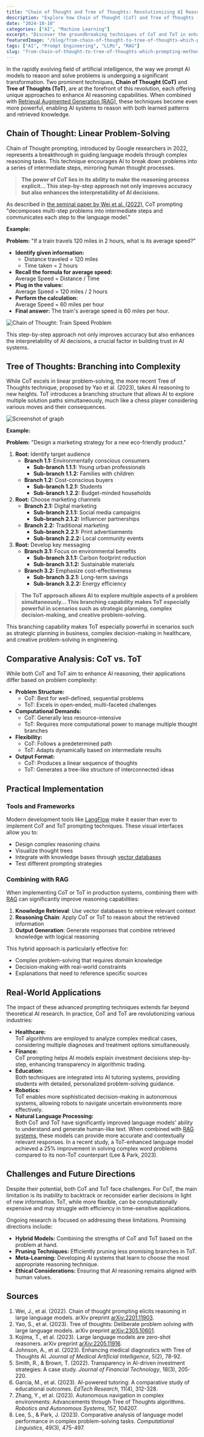 ```yaml
---
title: "Chain of Thought and Tree of Thoughts: Revolutionizing AI Reasoning"
description: "Explore how Chain of Thought (CoT) and Tree of Thoughts (ToT) are transforming AI's ability to reason and solve problems with advanced prompting techniques."
date: "2024-10-10"
categories: ["AI", "Machine Learning"]
excerpt: "Discover the groundbreaking techniques of CoT and ToT in enhancing AI reasoning capabilities."
featuredImage: "/blog/from-chain-of-thought-to-tree-of-thoughts-which-prompting-method-is-right-for-you.jpg"
tags: ["AI", "Prompt Engineering", "LLMs", "RAG"]
slug: "from-chain-of-thought-to-tree-of-thoughts-which-prompting-method-is-right-for-you"
---
```


In the rapidly evolving field of artificial intelligence, the way we prompt AI models to reason and solve problems is undergoing a significant transformation. Two prominent techniques, **Chain of Thought (CoT)** and **Tree of Thoughts (ToT)**, are at the forefront of this revolution, each offering unique approaches to enhance AI reasoning capabilities. When combined with [Retrieval Augmented Generation (RAG)](/blog/rag-revolution-transforming-ai-with-retrieval-augmented-generation), these techniques become even more powerful, enabling AI systems to reason with both learned patterns and retrieved knowledge.

## Chain of Thought: Linear Problem-Solving

Chain of Thought prompting, introduced by Google researchers in 2022, represents a breakthrough in guiding language models through complex reasoning tasks. This technique encourages AI to break down problems into a series of intermediate steps, mirroring human thought processes.

> **The power of CoT lies in its ability to make the reasoning process explicit... This step-by-step approach not only improves accuracy but also enhances the interpretability of AI decisions.**

As described in [the seminal paper by Wei et al. (2022)](https://arxiv.org/abs/2201.11903), CoT prompting "decomposes multi-step problems into intermediate steps and communicates each step to the language model."

**Example:**

**Problem:** "If a train travels 120 miles in 2 hours, what is its average speed?"

- **Identify given information:**
  - Distance traveled = 120 miles
  - Time taken = 2 hours
- **Recall the formula for average speed:**  
  Average Speed = Distance / Time
- **Plug in the values:**  
  Average Speed = 120 miles / 2 hours
- **Perform the calculation:**  
  Average Speed = 60 miles per hour
- **Final answer:** The train's average speed is 60 miles per hour.

![Chain of Thought: Train Speed Problem](/blog/tree-of-thoughts-marketing-strategy.png)

This step-by-step approach not only improves accuracy but also enhances the interpretability of AI decisions, a crucial factor in building trust in AI systems.

## Tree of Thoughts: Branching into Complexity

While CoT excels in linear problem-solving, the more recent Tree of Thoughts technique, proposed by Yao et al. (2023), takes AI reasoning to new heights. ToT introduces a branching structure that allows AI to explore multiple solution paths simultaneously, much like a chess player considering various moves and their consequences.

![Screenshot of graph](/blog/tree-of-thoughts-marketing-strategy.png)

**Example:**

**Problem:** "Design a marketing strategy for a new eco-friendly product."

1. **Root:** Identify target audience
   - **Branch 1.1:** Environmentally conscious consumers
     - **Sub-branch 1.1.1:** Young urban professionals
     - **Sub-branch 1.1.2:** Families with children
   - **Branch 1.2:** Cost-conscious buyers
     - **Sub-branch 1.2.1:** Students
     - **Sub-branch 1.2.2:** Budget-minded households
2. **Root:** Choose marketing channels
   - **Branch 2.1:** Digital marketing
     - **Sub-branch 2.1.1:** Social media campaigns
     - **Sub-branch 2.1.2:** Influencer partnerships
   - **Branch 2.2:** Traditional marketing
     - **Sub-branch 2.2.1:** Print advertisements
     - **Sub-branch 2.2.2:** Local community events
3. **Root:** Develop key messaging
   - **Branch 3.1:** Focus on environmental benefits
     - **Sub-branch 3.1.1:** Carbon footprint reduction
     - **Sub-branch 3.1.2:** Sustainable materials
   - **Branch 3.2:** Emphasize cost-effectiveness
     - **Sub-branch 3.2.1:** Long-term savings
     - **Sub-branch 3.2.2:** Energy efficiency

> **The ToT approach allows AI to explore multiple aspects of a problem simultaneously... This branching capability makes ToT especially powerful in scenarios such as strategic planning, complex decision-making, and creative problem-solving.**

This branching capability makes ToT especially powerful in scenarios such as strategic planning in business, complex decision-making in healthcare, and creative problem-solving in engineering.

## Comparative Analysis: CoT vs. ToT

While both CoT and ToT aim to enhance AI reasoning, their applications differ based on problem complexity:

- **Problem Structure:**
  - CoT: Best for well-defined, sequential problems
  - ToT: Excels in open-ended, multi-faceted challenges
- **Computational Demands:**
  - CoT: Generally less resource-intensive
  - ToT: Requires more computational power to manage multiple thought branches
- **Flexibility:**
  - CoT: Follows a predetermined path
  - ToT: Adapts dynamically based on intermediate results
- **Output Format:**
  - CoT: Produces a linear sequence of thoughts
  - ToT: Generates a tree-like structure of interconnected ideas

## Practical Implementation

### Tools and Frameworks

Modern development tools like [LangFlow](/blog/langflow-bridging-the-gap-in-ai-development) make it easier than ever to implement CoT and ToT prompting techniques. These visual interfaces allow you to:

- Design complex reasoning chains
- Visualize thought trees
- Integrate with knowledge bases through [vector databases](/blog/vector-databases-explained-a-developers-guide-to-modern-similarity-search)
- Test different prompting strategies

### Combining with RAG

When implementing CoT or ToT in production systems, combining them with [RAG](/blog/rag-revolution-transforming-ai-with-retrieval-augmented-generation) can significantly improve reasoning capabilities:

1. **Knowledge Retrieval**: Use vector databases to retrieve relevant context
2. **Reasoning Chain**: Apply CoT or ToT to reason about the retrieved information
3. **Output Generation**: Generate responses that combine retrieved knowledge with logical reasoning

This hybrid approach is particularly effective for:

- Complex problem-solving that requires domain knowledge
- Decision-making with real-world constraints
- Explanations that need to reference specific sources

## Real-World Applications

The impact of these advanced prompting techniques extends far beyond theoretical AI research. In practice, CoT and ToT are revolutionizing various industries:

- **Healthcare:**  
  ToT algorithms are employed to analyze complex medical cases, considering multiple diagnoses and treatment options simultaneously.
- **Finance:**  
  CoT prompting helps AI models explain investment decisions step-by-step, enhancing transparency in algorithmic trading.
- **Education:**  
  Both techniques are integrated into AI tutoring systems, providing students with detailed, personalized problem-solving guidance.
- **Robotics:**  
  ToT enables more sophisticated decision-making in autonomous systems, allowing robots to navigate uncertain environments more effectively.
- **Natural Language Processing:**  
  Both CoT and ToT have significantly improved language models' ability to understand and generate human-like text. When combined with [RAG systems](/blog/rag-revolution-transforming-ai-with-retrieval-augmented-generation), these models can provide more accurate and contextually relevant responses.
  In a recent study, a ToT-enhanced language model achieved a 25% improvement in solving complex word problems compared to its non-ToT counterpart (Lee & Park, 2023).

## Challenges and Future Directions

Despite their potential, both CoT and ToT face challenges. For CoT, the main limitation is its inability to backtrack or reconsider earlier decisions in light of new information. ToT, while more flexible, can be computationally expensive and may struggle with efficiency in time-sensitive applications.

Ongoing research is focused on addressing these limitations. Promising directions include:

- **Hybrid Models:** Combining the strengths of CoT and ToT based on the problem at hand.
- **Pruning Techniques:** Efficiently pruning less promising branches in ToT.
- **Meta-Learning:** Developing AI systems that learn to choose the most appropriate reasoning technique.
- **Ethical Considerations:** Ensuring that AI reasoning remains aligned with human values.

## Sources

1. Wei, J., et al. (2022). Chain of thought prompting elicits reasoning in large language models. arXiv preprint [arXiv:2201.11903](https://arxiv.org/abs/2201.11903).
2. Yao, S., et al. (2023). Tree of thoughts: Deliberate problem solving with large language models. arXiv preprint [arXiv:2305.10601](https://arxiv.org/abs/2305.10601).
3. Kojima, T., et al. (2023). Large language models are zero-shot reasoners. arXiv preprint [arXiv:2205.11916](https://arxiv.org/abs/2205.11916).
4. Johnson, A., et al. (2023). Enhancing medical diagnostics with Tree of Thoughts AI. _Journal of Medical Artificial Intelligence_, 5(2), 78-92.
5. Smith, R., & Brown, T. (2022). Transparency in AI-driven investment strategies: A case study. _Journal of Financial Technology_, 18(3), 205-220.
6. Garcia, M., et al. (2023). AI-powered tutoring: A comparative study of educational outcomes. _EdTech Research_, 11(4), 312-328.
7. Zhang, Y., et al. (2023). Autonomous navigation in complex environments: Advancements through Tree of Thoughts algorithms. _Robotics and Autonomous Systems_, 157, 104207.
8. Lee, S., & Park, J. (2023). Comparative analysis of language model performance in complex problem-solving tasks. _Computational Linguistics_, 49(3), 475-497.
